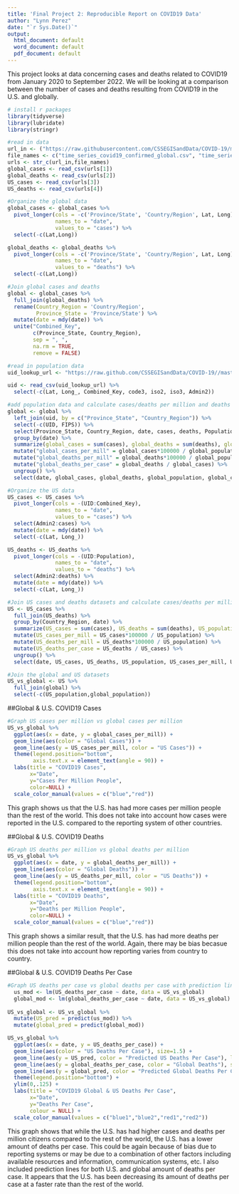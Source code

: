 ```yaml
---
title: 'Final Project 2: Reproducible Report on COVID19 Data'
author: "Lynn Perez"
date: "`r Sys.Date()`"
output:
  html_document: default
  word_document: default
  pdf_document: default
---
```




This project looks at data concerning cases and deaths related to COVID19 from January 2020 to September 2022. We will be looking at a comparison between the number of cases and deaths resulting from COVID19 in the U.S. and globally.

```r
# install r packages
library(tidyverse)
library(lubridate)
library(stringr)

#read in data
url_in <- ("https://raw.githubusercontent.com/CSSEGISandData/COVID-19/master/csse_covid_19_data/csse_covid_19_time_series/")
file_names <- c("time_series_covid19_confirmed_global.csv", "time_series_covid19_deaths_global.csv", "time_series_covid19_confirmed_US.csv", "time_series_covid19_deaths_US.csv")
urls <- str_c(url_in,file_names)
global_cases <- read_csv(urls[1])
global_deaths <- read_csv(urls[2])
US_cases <- read_csv(urls[3])
US_deaths <- read_csv(urls[4])
```

```r
#Organize the global data
global_cases <- global_cases %>%
  pivot_longer(cols = -c('Province/State', 'Country/Region', Lat, Long), 
               names_to = "date", 
               values_to = "cases") %>%
  select(-c(Lat,Long))

global_deaths <- global_deaths %>%
  pivot_longer(cols = -c('Province/State', 'Country/Region', Lat, Long), 
               names_to = "date", 
               values_to = "deaths") %>%
  select(-c(Lat,Long))

#Join global cases and deaths
global <- global_cases %>%
  full_join(global_deaths) %>%
  rename(Country_Region = 'Country/Region',
         Province_State = 'Province/State') %>%
  mutate(date = mdy(date)) %>%
  unite("Combined_Key",
        c(Province_State, Country_Region),
        sep = ", ",
        na.rm = TRUE,
        remove = FALSE)

#read in population data
uid_lookup_url <- "https://raw.github.com/CSSEGISandData/COVID-19//master/csse_covid_19_data/UID_ISO_FIPS_LookUp_Table.csv"

uid <- read_csv(uid_lookup_url) %>%
  select(-c(Lat, Long_, Combined_Key, code3, iso2, iso3, Admin2))

#add population data and calculate cases/deaths per million and deaths per case
global <- global %>%
  left_join(uid, by = c("Province_State", "Country_Region")) %>%
  select(-c(UID, FIPS)) %>%
  select(Province_State, Country_Region, date, cases, deaths, Population, Combined_Key) %>%
  group_by(date) %>%
  summarize(global_cases = sum(cases), global_deaths = sum(deaths), global_population = sum(Population, na.rm=T)) %>%
  mutate("global_cases_per_mill" = global_cases*100000 / global_population) %>%
  mutate("global_deaths_per_mill" = global_deaths*100000 / global_population) %>%
  mutate("global_deaths_per_case" = global_deaths / global_cases) %>%
  ungroup() %>%
  select(date, global_cases, global_deaths, global_population, global_cases_per_mill, global_deaths_per_mill,global_deaths_per_case)
```

``` r
#Organize the US data
US_cases <- US_cases %>%
  pivot_longer(cols = -(UID:Combined_Key),
               names_to = "date",
               values_to = "cases") %>%
  select(Admin2:cases) %>%
  mutate(date = mdy(date)) %>%
  select(-c(Lat, Long_))

US_deaths <- US_deaths %>%
  pivot_longer(cols = -(UID:Population),
               names_to = "date",
               values_to = "deaths") %>%
  select(Admin2:deaths) %>%
  mutate(date = mdy(date)) %>%
  select(-c(Lat, Long_))

#Join US cases and deaths datasets and calculate cases/deaths per million and deaths per case
US <- US_cases %>%
  full_join(US_deaths) %>%
  group_by(Country_Region, date) %>%
  summarize(US_cases = sum(cases), US_deaths = sum(deaths), US_population = sum(Population)) %>%
  mutate(US_cases_per_mill = US_cases*100000 / US_population) %>%
  mutate(US_deaths_per_mill = US_deaths*100000 / US_population) %>%
  mutate(US_deaths_per_case = US_deaths / US_cases) %>%
  ungroup() %>%
  select(date, US_cases, US_deaths, US_population, US_cases_per_mill, US_deaths_per_mill,US_deaths_per_case)

#Join the global and US datasets
US_vs_global <- US %>%
  full_join(global) %>%
  select(-c(US_population,global_population))
```

##Global & U.S. COVID19 Cases

``` r
#Graph US cases per million vs global cases per million
US_vs_global %>%
  ggplot(aes(x = date, y = global_cases_per_mill)) +
  geom_line(aes(color = "Global Cases")) +
  geom_line(aes(y = US_cases_per_mill, color = "US Cases")) + 
  theme(legend.position="bottom",
        axis.text.x = element_text(angle = 90)) +
  labs(title = "COVID19 Cases", 
       x="Date",
       y="Cases Per Million People",
       color=NULL) +
  scale_color_manual(values = c("blue","red"))
```

This graph shows us that the U.S. has had more cases per million people than the rest of the world. This does not take into account how cases were reported in the U.S. compared to the reporting system of other countries.


##Global & U.S. COVID19 Deaths

``` r
#Graph US deaths per million vs global deaths per million
US_vs_global %>%
  ggplot(aes(x = date, y = global_deaths_per_mill)) +
  geom_line(aes(color = "Global Deaths")) +
  geom_line(aes(y = US_deaths_per_mill, color = "US Deaths")) + 
  theme(legend.position="bottom",
        axis.text.x = element_text(angle = 90)) +
  labs(title = "COVID19 Deaths", 
       x="Date",
       y="Deaths per Million People",
       color=NULL) +
  scale_color_manual(values = c("blue","red"))
```

This graph shows a similar result, that the U.S. has had more deaths per million people than the rest of the world. Again, there may be bias becasue this does not take into account how reporting varies from country to country.


##Global & U.S. COVID19 Deaths Per Case

``` r
#Graph US deaths per case vs global deaths per case with prediction lines for both
  us_mod <- lm(US_deaths_per_case ~ date, data = US_vs_global)
  global_mod <- lm(global_deaths_per_case ~ date, data = US_vs_global)
  
US_vs_global <- US_vs_global %>% 
  mutate(US_pred = predict(us_mod)) %>%
  mutate(global_pred = predict(global_mod))

US_vs_global %>%
  ggplot(aes(x = date, y = US_deaths_per_case)) +
  geom_line(aes(color = "US Deaths Per Case"), size=1.5) +
  geom_line(aes(y = US_pred, color = "Predicted US Deaths Per Case"), linetype = "dashed") +
  geom_line(aes(y = global_deaths_per_case, color = "Global Deaths"), size=1.5) + 
  geom_line(aes(y = global_pred, color = "Predicted Global Deaths Per Case"), linetype = "dashed") +
  theme(legend.position="bottom") +
  ylim(0,.125) +
  labs(title = "COVID19 Global & US Deaths Per Case", 
       x="Date", 
       y="Deaths Per Case", 
       colour = NULL) +
  scale_color_manual(values = c("blue1","blue2","red1","red2"))
```

This graph shows that while the U.S. has had higher cases and deaths per million citizens compared to the rest of the world, the U.S. has a lower amount of deaths per case. This could be again because of bias due to reporting systems or may be due to a combination of other factors including available resources and information, communication systems, etc. I also included prediction lines for both U.S. and global amount of deaths per case. It appears that the U.S. has been decreasing its amount of deaths per case at a faster rate than the rest of the world.